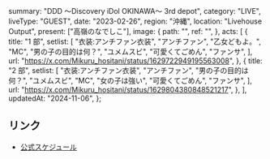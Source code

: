   summary: "DDD 〜Discovery iDol OKINAWA〜 3rd depot",
  category: "LIVE",
  liveType: "GUEST",
  date: "2023-02-26",
  region: "沖縄",
  location: "Livehouse Output",
  present: ["高嶺のなでしこ"],
  image: {
    path: "",
    ref: "",
  },
  acts: [
    {
      title: "1 部",
      setlist: [
        "衣装:アンチファン衣装",
        "アンチファン",
        "乙女どもよ。",
        "MC",
        "男の子の目的は何？",
        "ユメムスビ",
        "可愛くてごめん",
        "ファンサ",
      ],
      url: "https://x.com/Mikuru_hositani/status/1629722949195563008",
    },
    {
      title: "2 部",
      setlist: [
        "衣装:アンチファン衣装",
        "アンチファン",
        "男の子の目的は何？",
        "ユメムスビ",
        "MC",
        "女の子は強い",
        "可愛くてごめん",
        "ファンサ",
      ],
      url: "https://x.com/Mikuru_hositani/status/1629804380848521217",
    },
  ],
  updatedAt: "2024-11-06",
};

## リンク

- [公式スケジュール](https://takanenonadeshiko.jp/?p=711)
